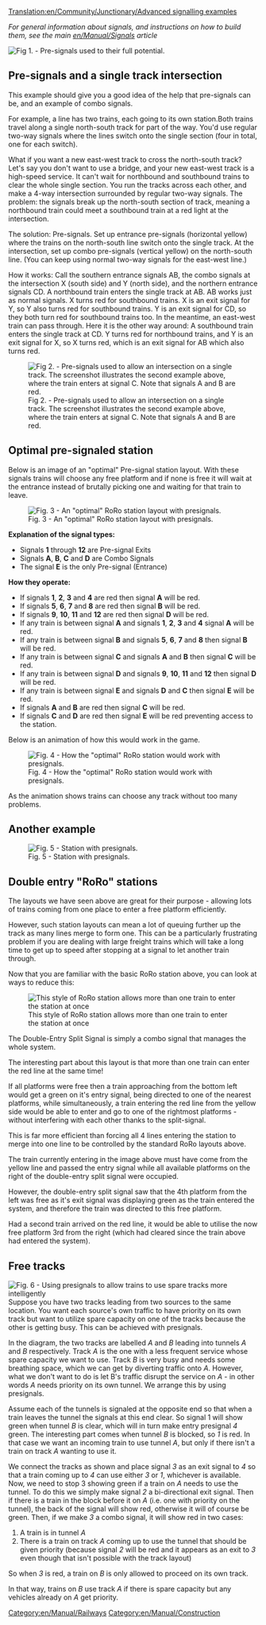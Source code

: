 [[Translation:en/Community/Junctionary/Advanced signalling examples]]

''For general information about signals, and instructions on how to build them, see the main [[en/Manual/Signals]] article''

{{en/Todo|Tidy this up into a proper showcase of complicated signaling arrangements.  Maybe even export it all to new types of [[en/Community/Junctionary/Main Page]] or into [[en/Manual/Stations]].}}

[[File:en/Community/Junctionary/Presig3.png|center|frame|Fig 1. - Pre-signals used to their full potential.]]
{{en/Todo|Explain what's going on in the above image.}}
==Pre-signals and a single track intersection==
This example should give you a good idea of the help that pre-signals can be, and an example of combo signals.

For example, a line has two trains, each going to its own station.Both trains travel along a single north-south track for part of the way. You'd use regular two-way signals where the lines switch onto the single section (four in total, one for each switch). 

What if you want a new east-west track to cross the north-south track? Let's say you don't want to use a bridge, and your new east-west track is a high-speed service. It can't wait for northbound and southbound trains to clear the whole single section. You run the tracks across each other, and make a 4-way intersection surrounded by regular two-way signals. The problem: the signals break up the north-south section of track, meaning a northbound train could meet a southbound train at a red light at the intersection.

The solution: Pre-signals. Set up entrance pre-signals (horizontal yellow) where the trains on the north-south line switch onto the single track. At the intersection, set up combo pre-signals (vertical yellow) on the north-south line. (You can keep using normal two-way signals for the east-west line.)

How it works: Call the southern entrance signals AB, the combo signals at the intersection X (south side) and Y (north side), and the northern entrance signals CD. A northbound train enters the single track at AB. AB works just as normal signals. X turns red for southbound trains. X is an exit signal for Y, so Y also turns red for southbound trains. Y is an exit signal for CD, so they both turn red for southbound trains too. In the meantime, an east-west train can pass through. Here it is the other way around: A southbound train enters the single track at CD. Y turns red for northbound trains, and Y is an exit signal for X, so X turns red, which is an exit signal for AB which also turns red.

[[File:en/Community/Junctionary/Presig single sect.png|center|frame|Fig 2. - Pre-signals used to allow an intersection on a single track. The screenshot illustrates the second example above, where the train enters at signal C. Note that signals A and B are red.]]

==Optimal pre-signaled station==
Below is an image of an "optimal" Pre-signal station layout.
With these signals trains will choose any free platform and if none is free it will wait at the entrance instead of brutally picking one and waiting for that train to leave.

[[File:en/Community/Junctionary/Station presigs explained more.png|center|frame|Fig. 3 - An "optimal" RoRo station layout with presignals.]]

'''Explanation of the signal types:'''
* Signals '''1''' through '''12''' are Pre-signal Exits
* Signals '''A''', '''B''', '''C''' and '''D''' are Combo Signals
* The signal '''E''' is the only Pre-signal  (Entrance)

'''How they operate:'''
* If signals '''1''', '''2''', '''3''' and '''4''' are red then signal '''A''' will be red.
* If signals '''5''', '''6''', '''7''' and '''8''' are red then signal '''B''' will be red.
* If signals '''9''', '''10''', '''11''' and '''12''' are red then signal '''D''' will be red.
* If any train is between signal '''A''' and signals '''1''', '''2''', '''3''' and '''4''' signal '''A''' will be red.
* If any train is between signal '''B''' and signals '''5''', '''6''', '''7''' and '''8''' then signal '''B''' will be red.
* If any train is between signal '''C''' and signals '''A''' and '''B''' then signal '''C''' will be red.
* If any train is between signal '''D''' and signals '''9''', '''10''', '''11''' and '''12''' then signal '''D''' will be red.
* If any train is between signal '''E''' and signals '''D''' and '''C''' then signal '''E''' will be red.
* If signals '''A''' and '''B''' are red then signal '''C''' will be red.
* If signals '''C''' and '''D''' are red then signal '''E''' will be red preventing access to the station.


Below is an animation of how this would work in the game.

[[File:en/Community/Junctionary/Presigs.gif|center|frame|Fig. 4 - How the "optimal" RoRo station would work with presignals.]]


As the animation shows trains can choose any track without too many problems.

[[Category:en/Manual/Railways]]
[[Category:en/Manual/Construction]]

==Another example==
[[File:en/Community/Junctionary/Station Leave.jpeg|center|frame|Fig. 5 - Station with presignals.]]

==Double entry "RoRo" stations==
The layouts we have seen above are great for their purpose - allowing lots of trains coming from one place to enter a free platform efficiently.

However, such station layouts can mean a lot of queuing further up the track as many lines merge to form one. This can be a particularly frustrating problem if you are dealing with large freight trains which will take a long time to get up to speed after stopping at a signal to let another train through.

Now that you are familiar with the basic RoRo station above, you can look at ways to reduce this:

[[File:en/Community/Junctionary/Doubleentryexplained.png|frame|This style of RoRo station allows more than one train to enter the station at once]]

The Double-Entry Split Signal is simply a combo signal that manages the whole system.

The interesting part about this layout is that more than one train can enter the red line at the same time!

If all platforms were free then a train approaching from the bottom left would get a green on it's entry signal, being directed to one of the nearest platforms, while simultaneously, a train entering the red line from the yellow side would be able to enter and go to one of the rightmost platforms - without interfering with each other thanks to the split-signal.

This is far more efficient than forcing all 4 lines entering the station to merge into one line to be controlled by the standard RoRo layouts above.

The train currently entering in the image above must have come from the yellow line and passed the entry signal while all available platforms on the right of the double-entry split signal were occupied.

However, the double-entry split signal saw that the 4th platform from the left was free as it's exit signal was displaying green as the train entered the system, and therefore the train was directed to this free platform.

Had a second train arrived on the red line, it would be able to utilise the now free platform 3rd from the right (which had cleared since the train above had entered the system).

==Free tracks==
[[File:en/Community/Junctionary/SpareTunnel.png|frame|Fig. 6 - Using presignals to allow trains to use spare tracks more intelligently]]
Suppose you have two tracks leading from two sources to the same location.  You want each source's own traffic to have priority on its own track but want to utilize spare capacity on one of the tracks because the other is getting busy. This can be achieved with presignals.

In the diagram, the two tracks are labelled ''A'' and ''B'' leading into tunnels ''A'' and ''B'' respectively.  Track ''A'' is the one with a less frequent service whose spare capacity we want to use.  Track ''B'' is very busy and needs some breathing space, which we can get by diverting traffic onto ''A''.  However, what we don't want to do is let B's traffic disrupt the service on ''A'' - in other words ''A'' needs priority on its own tunnel.  We arrange this by using presignals.

Assume each of the tunnels is signaled at the opposite end so that when a train leaves the tunnel the signals at this end clear.  So signal 1 will show green when tunnel ''B'' is clear, which will in turn make entry presignal ''4'' green.  The interesting part comes when tunnel ''B'' is blocked, so ''1'' is red. In that case we want an incoming train to use tunnel ''A'', but only if there isn't a train on track ''A'' wanting to use it.

We connect the tracks as shown and place signal ''3'' as an exit signal to ''4'' so that a train coming up to ''4'' can use either ''3'' or ''1'', whichever is available.  Now, we need to stop 3 showing green if a train on ''A'' needs to use the tunnel.  To do this we simply make signal ''2'' a bi-directional exit signal.  Then if there is a train in the block before it on ''A'' (i.e. one with priority on the tunnel), the back of the signal will show red, otherwise it will of course be green.  Then, if we make ''3'' a combo signal, it will show red in two cases:
# A train is in tunnel ''A''
# There is a train on track ''A'' coming up to use the tunnel that should be given priority (because signal ''2'' will be red and it appears as an exit to ''3'' even though that isn't possible with the track layout)
So when ''3'' is red, a train on ''B'' is only allowed to proceed on its own track.

In that way, trains on ''B'' use track ''A'' if there is spare capacity but any vehicles already on ''A'' get priority.